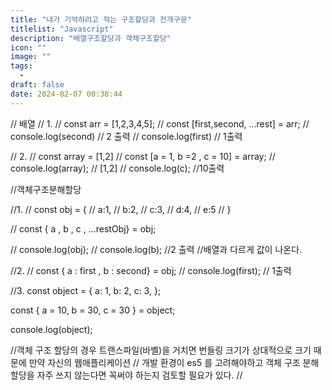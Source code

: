 ```yaml
---
title: "내가 기억하려고 적는 구조할당과 전개구문"
titlelist: "Javascript"
description: "배열구조할당과 객체구조할당"
icon: ""
image: ""
tags:
  -
draft: false
date: 2024-02-07 00:38:44
---
```


// 배열
// 1.
// const arr = [1,2,3,4,5];
// const [first,second, ...rest] = arr;
// console.log(second) // 2 출력
// console.log(first) // 1출력

// 2.
// const array = [1,2]
// const [a = 1, b =2 , c = 10] = array;
// console.log(array); // [1,2]
// console.log(c); //10출력

//객체구조분해할당

//1.
// const obj = {
// a:1,
// b:2,
// c:3,
// d:4,
// e:5
//
}

// const { a , b , c , ...restObj} = obj;

// console.log(obj);
// console.log(b); //2 출력 //배열과 다르게 값이 나온다.

//2.
// const { a : first , b : second} = obj;
// console.log(first); // 1출력

//3.
const object = {
a: 1,
b: 2,
c: 3,
};

const { a = 10, b = 30, c = 30 } = object;

console.log(object);

//객체 구조 할당의 경우 트랜스파일(바벨)을 거치면 번들링 크기가 상대적으로 크기 때문에 만약 자신의 웹애플리케이션
// 개발 환경이 es5 를 고려해야하고 객체 구조 분해 할당을 자주 쓰지 않는다면 꼭써야 하는지 검토할 필요가 있다.
//
